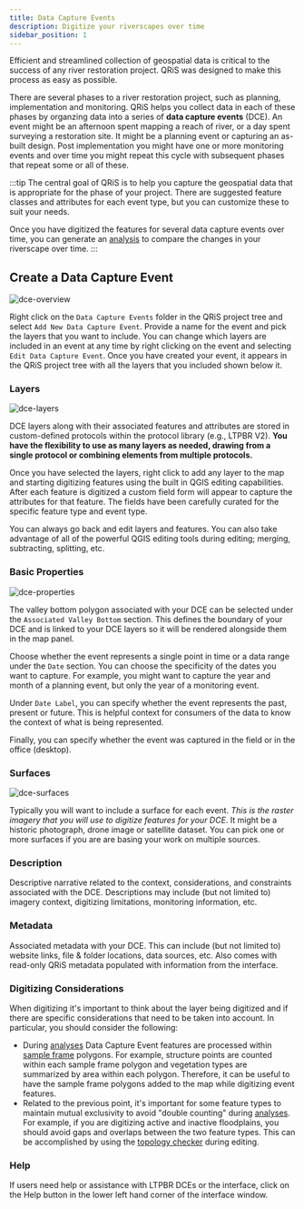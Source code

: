 ```yaml
---
title: Data Capture Events
description: Digitize your riverscapes over time
sidebar_position: 1
---
```


Efficient and streamlined collection of geospatial data is critical to the success of any river restoration project. QRiS was designed to make this process as easy as possible. 

There are several phases to a river restoration project, such as planning, implementation and monitoring. QRiS helps you collect data in each of these phases by organzing data into a series of **data capture events** (DCE). An event might be an afternoon spent mapping a reach of river, or a day spent surveying a restoration site. It might be a planning event or capturing an as-built design. Post implementation you might have one or more monitoring events and over time you might repeat this cycle with subsequent phases that repeat some or all of these.

:::tip
The central goal of QRiS is to help you capture the geospatial data that is appropriate for the phase of your project. There are suggested feature classes and attributes for each event type, but you can customize these to suit your needs.

Once you have digitized the features for several data capture events over time, you can generate an [analysis](../analyses) to compare the changes in your riverscape over time.
:::

## Create a Data Capture Event

![dce-overview](/images/software-help/dce/DCE-Overview.png)

Right click on the `Data Capture Events` folder in the QRiS project tree and select `Add New Data Capture Event`. Provide a name for the event and pick the layers that you want to include. You can change which layers are included in an event at any time by right clicking on the event and selecting `Edit Data Capture Event`. Once you have created your event, it appears in the QRiS project tree with all the layers that you included shown below it. 

### Layers

![dce-layers](/images/software-help/dce/DCE-Layers.png)

DCE layers along with their associated features and attributes are stored in custom-defined protocols within the protocol library (e.g., LTPBR V2). **You have the flexibility to use as many layers as needed, drawing from a single protocol or combining elements from multiple protocols.** 

Once you have selected the layers, right click to add any layer to the map and starting digitizing features using the built in QGIS editing capabilities. After each feature is digitized a custom field form will appear to capture the attributes for that feature. The fields have been carefully curated for the specific feature type and event type.

You can always go back and edit layers and features. You can also take advantage of all of the powerful QGIS editing tools during editing; merging, subtracting, splitting, etc.

### Basic Properties

![dce-properties](/images/software-help/dce/DCE-Basic_Properties.png)

 The valley bottom polygon associated with your DCE can be selected under the `Associated Valley Bottom` section. This defines the boundary of your DCE and is linked to your DCE layers so it will be rendered alongside them in the map panel.   

Choose whether the event represents a single point in time or a data range under the `Date` section. You can choose the specificity of the dates you want to capture. For example, you might want to capture the year and month of a planning event, but only the year of a monitoring event. 

Under `Date Label`, you can specify whether the event represents the past, present or future. This is helpful context for consumers of the data to know the context of what is being represented.

Finally, you can specify whether the event was captured in the field or in the office (desktop).

### Surfaces

![dce-surfaces](/images/software-help/dce/DCE-Surfaces.png)

Typically you will want to include a surface for each event. *This is the raster imagery that you will use to digitize features for your DCE*. It might be a historic photograph, drone image or satellite dataset. You can pick one or more surfaces if you are are basing your work on multiple sources.

### Description

Descriptive narrative related to the context, considerations, and constraints associated with the DCE. Descriptions may include (but not limited to) imagery context, digitizing limitations, monitoring information, etc.

### Metadata

Associated metadata with your DCE. This can include (but not limited to) website links, file & folder locations, data sources, etc. Also comes with read-only QRiS metadata populated with information from the interface.

### Digitizing Considerations

When digitizing it's important to think about the layer being digitized and if there are specific considerations that need to be taken into account. In particular, you should consider the following:

- During [analyses](../analyses) Data Capture Event features are processed within [sample frame](../sample-frames) polygons. For example, structure points are counted within each sample frame polygon and vegetation types are summarized by area within each polygon. Therefore, it can be useful to have the sample frame polygons added to the map while digitizing event features.
- Related to the previous point, it's important for some feature types to maintain mutual exclusivity to avoid "double counting" during [analyses](../analyses). For example, if you are digitizing active and inactive floodplains, you should avoid gaps and overlaps between the two feature types. This can be accomplished by using the [topology checker](https://docs.qgis.org/3.40/en/docs/user_manual/plugins/core_plugins/plugins_topology_checker.html) during editing.

### Help

If users need help or assistance with LTPBR DCEs or the interface, click on the Help button in the lower left hand corner of the interface window.
